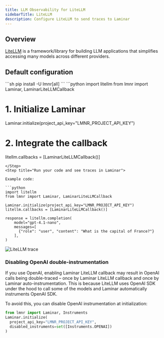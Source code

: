 ```yaml
---
title: LLM Observability for LiteLLM
sidebarTitle: LiteLLM
description: Configure LiteLLM to send traces to Laminar
---
```


## Overview

[LiteLLM](https://www.litellm.ai/) is a framework/library for building LLM applications that simplifies accessing many models across different providers.

## Default configuration

<Steps>
<Step title="Ensure you have the latest version of Laminar">
```sh
pip install -U lmnr[all]
```
</Step>
<Step title="Initialize Laminar and integrate the callback">
```python
import litellm
from lmnr import Laminar, LaminarLiteLLMCallback

# 1. Initialize Laminar
Laminar.initialize(project_api_key="LMNR_PROJECT_API_KEY")

# 2. Integrate the callback
litellm.callbacks = [LaminarLiteLLMCallback()]
```
</Step>
<Step title="Run your code and see traces in Laminar">

Example code:

```python
import litellm
from lmnr import Laminar, LaminarLiteLLMCallback

Laminar.initialize(project_api_key="LMNR_PROJECT_API_KEY")
litellm.callbacks = [LaminarLiteLLMCallback()]

response = litellm.completion(
    model="gpt-4.1-nano",
    messages=[
      {"role": "user", "content": "What is the capital of France?"}
    ],
)
```


<div style={{ border: '1px solid #2B2B30', borderRadius: '8px', overflow: 'hidden' }}>
  <img src="/images/traces/litellm.png" alt="LiteLLM trace" style={{ margin: '0px' }}/>
</div>
</Step>
</Steps>

### Disabling OpenAI double-instrumentation

If you use OpenAI, enabling Laminar LiteLLM callback may result in OpenAI calls being double-traced – once by Laminar LiteLLM callback and once by Laminar auto-instrumentation.
This is because LiteLLM uses OpenAI SDK under the hood to call some of the models and Laminar automatically instruments OpenAI SDK.

To avoid this, you can disable OpenAI instrumentation at initialization:

```python {4}
from lmnr import Laminar, Instruments
Laminar.initialize(
  project_api_key="LMNR_PROJECT_API_KEY",
  disabled_instruments=set([Instruments.OPENAI])
)
```
